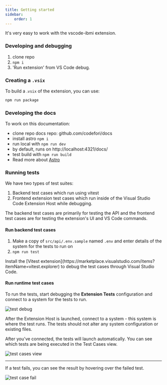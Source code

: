 ```yaml
---
title: Getting started
sidebar:
    order: 1
---
```



It's very easy to work with the vscode-ibmi extension.

### Developing and debugging

1. clone repo
2. `npm i`
3. 'Run extension' from VS Code debug.

### Creating a `.vsix`

To build a .`vsix` of the extension, you can use:

```bash title="terminal"
npm run package
```

### Developing the docs

To work on this documentation:

- clone repo docs repo: github.com/codefori/docs
- install astro ```npm i```
- run local with ```npm run dev```
- by default, runs on http://localhost:4321/docs/
- test build with ```npm run build```
- Read more about [Astro](https://starlight.astro.build/getting-started/)<Icon name="rocket" color="rebeccapurple" class="icon-inline" />


### Running tests

We have two types of test suites:

1. Backend test cases which run using vitest
2. Frontend extension test cases which run inside of the Visual Studio Code Extension Host while debugging.

The backend test cases are primarily for testing the API and the frontend test cases are for testing the extension's UI and VS Code commands.

#### Run backend test cases

1. Make a copy of `src/api/.env.sample` named `.env` and enter details of the system for the tests to run on
2. `npm run test`

<Aside type="tip">
   Install the [Vitest extension](https://marketplace.visualstudio.com/items?itemName=vitest.explorer) to debug the test cases through Visual Studio Code.
</Aside>

#### Run runtime test cases

To run the tests, start debugging the **Extension Tests** configuration and connect to a system for the tests to run.

![test debug](../../../assets/dev_01.png)

After the Extension Host is launched, connect to a system - this system is where the test runs. The tests should not alter any system configuration or existing files.

<CardGrid>

<Card>

After you've connected, the tests will launch automatically. You can see which tests are being executed in the Test Cases view.

</Card><Card>

![test cases view](../../../assets/dev_02.gif)

</Card></CardGrid>

---

<CardGrid>

<Card>

If a test fails, you can see the result by hovering over the failed test.

</Card><Card>

![test case fail](../../../assets/dev_03.png)

</Card></CardGrid>